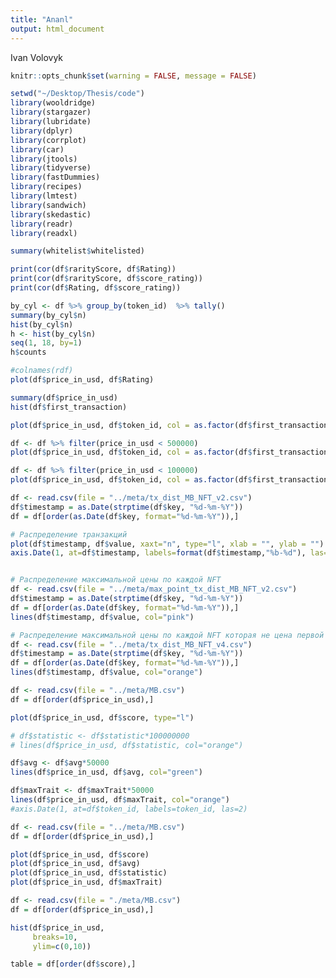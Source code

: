 ```yaml
---
title: "Ananl"
output: html_document
---
```


Ivan Volovyk

```r
knitr::opts_chunk$set(warning = FALSE, message = FALSE) 
```

```r
setwd("~/Desktop/Thesis/code")
library(wooldridge)
library(stargazer)
library(lubridate)
library(dplyr)
library(corrplot)
library(car)
library(jtools)
library(tidyverse)
library(fastDummies)
library(recipes)
library(lmtest)
library(sandwich)
library(skedastic)
library(readr)
library(readxl)
```

```r
summary(whitelist$whitelisted)
```

```r
print(cor(df$rarityScore, df$Rating))
print(cor(df$rarityScore, df$score_rating))
print(cor(df$Rating, df$score_rating))
```


```r
by_cyl <- df %>% group_by(token_id)  %>% tally()
summary(by_cyl$n)
hist(by_cyl$n)
h <- hist(by_cyl$n)
seq(1, 18, by=1)
h$counts
```


```r
#colnames(rdf)
plot(df$price_in_usd, df$Rating)
```

```r
summary(df$price_in_usd)
hist(df$first_transaction)

plot(df$price_in_usd, df$token_id, col = as.factor(df$first_transaction))

df <- df %>% filter(price_in_usd < 500000)
plot(df$price_in_usd, df$token_id, col = as.factor(df$first_transaction))

df <- df %>% filter(price_in_usd < 100000)
plot(df$price_in_usd, df$token_id, col = as.factor(df$first_transaction))
```

```r
df <- read.csv(file = "../meta/tx_dist_MB_NFT_v2.csv")
df$timestamp = as.Date(strptime(df$key, "%d-%m-%Y"))
df = df[order(as.Date(df$key, format="%d-%m-%Y")),]

# Распределение транзакций
plot(df$timestamp, df$value, xaxt="n", type="l", xlab = "", ylab = "")
axis.Date(1, at=df$timestamp, labels=format(df$timestamp,"%b-%d"), las=2)


# Распределение максимальной цены по каждой NFT
df <- read.csv(file = "../meta/max_point_tx_dist_MB_NFT_v2.csv")
df$timestamp = as.Date(strptime(df$key, "%d-%m-%Y"))
df = df[order(as.Date(df$key, format="%d-%m-%Y")),]
lines(df$timestamp, df$value, col="pink")

# Распределение максимальной цены по каждой NFT которая не цена первой продажи
df <- read.csv(file = "../meta/tx_dist_MB_NFT_v4.csv")
df$timestamp = as.Date(strptime(df$key, "%d-%m-%Y"))
df = df[order(as.Date(df$key, format="%d-%m-%Y")),]
lines(df$timestamp, df$value, col="orange")
```

```r
df <- read.csv(file = "../meta/MB.csv")
df = df[order(df$price_in_usd),]

plot(df$price_in_usd, df$score, type="l")

# df$statistic <- df$statistic*100000000
# lines(df$price_in_usd, df$statistic, col="orange")

df$avg <- df$avg*50000
lines(df$price_in_usd, df$avg, col="green")

df$maxTrait <- df$maxTrait*50000
lines(df$price_in_usd, df$maxTrait, col="orange")
#axis.Date(1, at=df$token_id, labels=token_id, las=2)
```
```r
df <- read.csv(file = "../meta/MB.csv")
df = df[order(df$price_in_usd),]

plot(df$price_in_usd, df$score)
plot(df$price_in_usd, df$avg)
plot(df$price_in_usd, df$statistic)
plot(df$price_in_usd, df$maxTrait)
```

```r
df <- read.csv(file = "./meta/MB.csv")
df = df[order(df$price_in_usd),]

hist(df$price_in_usd,
     breaks=10,
     ylim=c(0,10))

table = df[order(df$score),]
```

